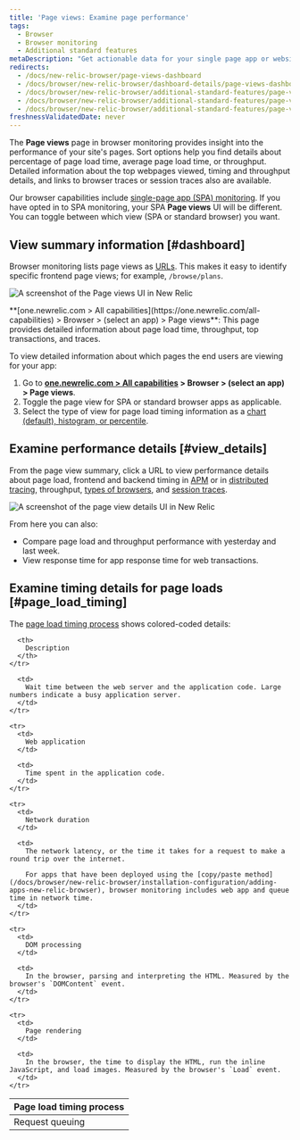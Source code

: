 ```yaml
---
title: 'Page views: Examine page performance'
tags:
  - Browser
  - Browser monitoring
  - Additional standard features
metaDescription: "Get actionable data for your single page app or website's performance, timing, throughput, page loads, and more with our Page views UI for browser monitoring."
redirects:
  - /docs/new-relic-browser/page-views-dashboard
  - /docs/browser/new-relic-browser/dashboard-details/page-views-dashboard
  - /docs/browser/new-relic-browser/additional-standard-features/page-views-insights-your-sites-popularity
  - /docs/browser/new-relic-browser/additional-standard-features/page-views-understanding-your-sites-popularity
  - /docs/browser/new-relic-browser/additional-standard-features/page-views-examine-page-performance
freshnessValidatedDate: never
---
```




The **Page views** page in browser monitoring provides insight into the performance of your site's pages. Sort options help you find details about percentage of page load time, average page load time, or throughput. Detailed information about the top webpages viewed, timing and throughput details, and links to browser traces or session traces also are available.

Our browser capabilities include [single-page app (SPA) monitoring](/docs/browser/single-page-app-monitoring/get-started/welcome-single-page-app-monitoring). If you have opted in to SPA monitoring, your SPA **Page views** UI will be different. You can toggle between which view (SPA or standard browser) you want.

## View summary information [#dashboard]

Browser monitoring lists page views as [URLs](/docs/browser/new-relic-browser/getting-started/url-whitelists-grouping-browser-metrics). This makes it easy to identify specific frontend page views; for example, `/browse/plans`.

<img
  title="Page views UI overview"
  alt="A screenshot of the Page views UI in New Relic"
  src={browserPageviewsOverview}
/>

<figcaption>
  **[one.newrelic.com > All capabilities](https://one.newrelic.com/all-capabilities) > Browser > (select an app) > Page views**: This page provides detailed information about page load time, throughput, top transactions, and traces.
</figcaption>

To view detailed information about which pages the end users are viewing for your app:

1. Go to **[one.newrelic.com > All capabilities](https://one.newrelic.com/all-capabilities) > Browser > (select an app) > Page views**.
2. Toggle the page view for SPA or standard browser apps as applicable.
3. Select the type of view for page load timing information as a [chart (default), histogram, or percentile](/docs/apm/apm-ui-pages/monitoring/response-time-chart-types-apm-browser/).

## Examine performance details [#view_details]

From the page view summary, click a URL to view performance details about page load, frontend and backend timing in [APM](/docs/apm/apm-ui-pages/features/request-queuing-tracking-front-end-time/) or in [distributed tracing](/docs/distributed-tracing/ui-data/understand-use-distributed-tracing-ui), throughput, [types of browsers](/docs/browser/new-relic-browser/additional-standard-features/browsers-problem-patterns-type-or-platform), and [session traces](/docs/browser/browser-monitoring/browser-pro-features/session-traces-explore-webpages-life-cycle).

<img
  title="Page view details"
  alt="A screenshot of the page view details UI in New Relic"
  src={browserPageLoadPerformance}
/>

From here you can also:

* Compare page load and throughput performance with yesterday and last week.
* View response time for app response time for web transactions.

## Examine timing details for page loads [#page_load_timing]

The [page load timing process](/docs/browser/new-relic-browser/page-load-timing-resources/page-load-timing-process) shows colored-coded details:

<table>
  <thead>
    <tr>
      <th style={{ width: "200px" }}>
        Page load timing process
      </th>

      <th>
        Description
      </th>
    </tr>
  </thead>

  <tbody>
    <tr>
      <td>
        Request queuing
      </td>

      <td>
        Wait time between the web server and the application code. Large numbers indicate a busy application server.
      </td>
    </tr>

    <tr>
      <td>
        Web application
      </td>

      <td>
        Time spent in the application code.
      </td>
    </tr>

    <tr>
      <td>
        Network duration
      </td>

      <td>
        The network latency, or the time it takes for a request to make a round trip over the internet.

        For apps that have been deployed using the [copy/paste method](/docs/browser/new-relic-browser/installation-configuration/adding-apps-new-relic-browser), browser monitoring includes web app and queue time in network time.
      </td>
    </tr>

    <tr>
      <td>
        DOM processing
      </td>

      <td>
        In the browser, parsing and interpreting the HTML. Measured by the browser's `DOMContent` event.
      </td>
    </tr>

    <tr>
      <td>
        Page rendering
      </td>

      <td>
        In the browser, the time to display the HTML, run the inline JavaScript, and load images. Measured by the browser's `Load` event.
      </td>
    </tr>
  </tbody>
</table>
